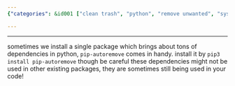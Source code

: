 ```yaml
---
{"categories": &id001 ["clean trash", "python", "remove unwanted", "system  manage"], "category": "Package Management", "date": "2022-08-04 03:58:57", "description": "This article provides a detailed explanation on how to use pip-autoremove in Python. It discusses the process of removing unused package dependencies that were installed via pip, while highlighting the importance of exercising caution as these dependencies may still be utilized by other packages or your own code.", "tags": *id001, "title": "Remove Unused pip dependencies"}

---
```


------
sometimes we install a single package which brings about tons of dependencies in python, `pip-autoremove` comes in handy.
install it by `pip3 install pip-autoremove`
though be careful these dependencies might not be used in other existing packages, they are sometimes still being used in your code!
